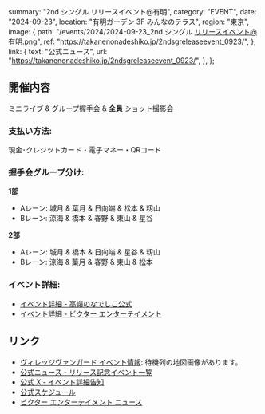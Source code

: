   summary: "2nd シングル リリースイベント@有明",
  category: "EVENT",
  date: "2024-09-23",
  location: "有明ガーデン 3F みんなのテラス",
  region: "東京",
  image: {
    path: "/events/2024/2024-09-23_2nd シングル リリースイベント@有明.png",
    ref: "https://takanenonadeshiko.jp/2ndsgreleaseevent_0923/",
  },
  link: {
    text: "公式ニュース",
    url: "https://takanenonadeshiko.jp/2ndsgreleaseevent_0923/",
  },
};

## 開催内容

ミニライブ & グループ握手会 & **全員** ショット撮影会

### 支払い方法:

現金･クレジットカード・電子マネー・QRコード

### 握手会グループ分け:

**1部**

- Aレーン: 城月 & 葉月 & 日向端 & 松本 & 籾山
- Bレーン: 涼海 & 橋本 & 春野 & 東山 & 星谷

**2部**

- Aレーン: 城月 & 橋本 & 日向端 & 星谷 & 籾山
- Bレーン: 涼海 & 葉月 & 春野 & 東山 & 松本

### イベント詳細:

- [イベント詳細 - 高嶺のなでしこ公式](https://takanenonadeshiko.jp/2ndsgreleaseevent_0923/)
- [イベント詳細 - ビクター エンターテイメント](https://www.jvcmusic.co.jp/-/News/A028511/21.html)

## リンク

- [ヴィレッジヴァンガード イベント情報](https://www.village-v.co.jp/news/event/19419): 待機列の地図画像があります。
- [公式ニュース - リリース記念イベント一覧](https://takanenonadeshiko.jp/2ndsgreleaseevent_all/)
- [公式 X - イベント詳細告知](https://x.com/takanenofficial/status/1833139339406319846)
- [公式スケジュール](https://takanenonadeshiko.jp/events/event/2ndシングル「タイトル未定」リリースイベント/)
- [ビクター エンターテイメント ニュース](https://www.jvcmusic.co.jp/-/News/A028511/16.html)
